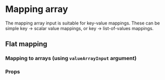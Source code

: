 

<Meta of={MappingArrayInputStories} />

# Mapping array

The mapping array input is suitable for key-value mappings. These can be simple key -> scalar value
mappings, or key -> list-of-values mappings.

## Flat mapping

<Canvas>
  <Story of={MappingArrayInputStories.FlatMapping} />
</Canvas>

### Mapping to arrays (using `valueArrayInput` argument)

<Canvas>
  <Story of={MappingArrayInputStories.NestedListsMapping} />
</Canvas>

### Props

<ArgsTable of={MappingArrayInput} />
